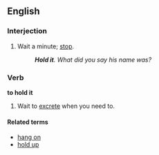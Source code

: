 ==English==

===Interjection===
{{en-intj|pos=[[hold]] [[it]]}}

# Wait a minute; [[stop]].
#: '''''Hold it'''. What did you say his name was?''

===Verb===
'''to hold it'''
#Wait to [[excrete]] when you need to.

====Related terms====
*[[hang on]]
*[[hold up]]